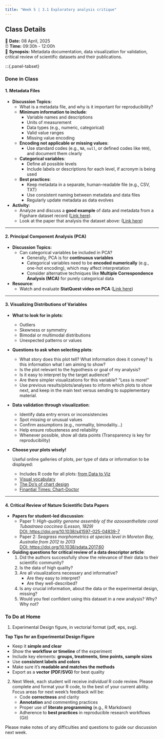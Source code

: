 ```yaml
---
title: "Week 5 | 3.1 Exploratory analysis critique"
---
```


::: {.callout-note}
## Class Details
📅 **Date:** 08 April, 2025  
⏰ **Time:** 09:30h - 12:00h   
📖 **Synopsis:** Metadata documentation, data visualization for validation, critical review of scientific datasets and their publications.    
:::


:::{.panel-tabset}

### Done in Class

#### **1. Metadata Files**

- **Discussion Topics:**
  - What is a metadata file, and why is it important for reproducibility?
  - **Minimum information to include**:
    - Variable names and descriptions
    - Units of measurement
    - Data types (e.g., numeric, categorical)
    - Valid value ranges
    - Missing value encoding
  - **Encoding not applicable or missing values**:
    - Use standard codes (e.g., `NA`, `null`, or defined codes like `999`), and document them clearly
  - **Categorical variables**:
    - Define all possible levels
    - Include labels or descriptions for each level, if acronym is being used
  - **Best practices**:
    - Keep metadata in a separate, human-readable file (e.g., CSV, TXT)
    - Use consistent naming between metadata and data files
    - Regularly update metadata as data evolves

- **Activity**:
  - Analyze and discuss a **good example** of data and metadata from a Figshare dataset record ([Link here](https://smithsonian.figshare.com/articles/dataset/Dataset_Carbon_stocks_and_environmental_driver_data_for_blue_carbon_ecosystems_along_the_Pacific_coast_of_North_America/28127486)).
  - Look at the paper that analysis the dataset above: ([Link here](https://doi.org/10.1029/2024GB008239))

---

#### **2. Principal Component Analysis (PCA)**

- **Discussion Topics:**
  - Can categorical variables be included in PCA?
    - Generally, PCA is for **continuous variables**
    - Categorical variables need to be **encoded numerically** (e.g., one-hot encoding), which may affect interpretation
    - Consider alternative techniques like **Multiple Correspondence Analysis (MCA)** for purely categorical data

- **Resource**:
  - Watch and evaluate **StatQuest video on PCA** ([Link here](https://www.youtube.com/watch?v=FgakZw6K1QQ))  

---

#### **3. Visualizing Distributions of Variables**

- **What to look for in plots**:
  - Outliers
  - Skewness or symmetry
  - Bimodal or multimodal distributions
  - Unexpected patterns or values

- **Questions to ask when selecting plots**:
  - What story does this plot tell? What information does it convey? Is this information what I am aiming to show?
  - Is the plot relevant to the hypothesis or goal of my analysis?
  - Is it easy to interpret by the target audience?
  - Are there simpler visualizations for this variable? "Less is more!"
  - Use previous results/plots/analyses to inform which plots to show next, and keep in the main text versus sending to supplementary material.

- **Data validation through visualization**:
  - Identify data entry errors or inconsistencies
  - Spot missing or unusual values
  - Confirm assumptions (e.g., normality, bimodality...)
  - Help ensure robusteness and reliability
  - Whenever possible, show all data points (Transparency is key for reproducibility)

- **Choose your plots wisely!**

  Useful online galleries of plots, per type of data or information to be displayed:

  - Includes R code for all plots: [from Data to Viz](https://www.data-to-viz.com/)
  - [Visual vocabulary](https://ft-interactive.github.io/visual-vocabulary/)
  - [The Do's of chart design](https://chart.guide/design/)
  - [Finantial Times: Chart-Doctor](https://github.com/Financial-Times/chart-doctor/tree/main/visual-vocabulary)

---

#### **4. Critical Review of Nature Scientific Data Papers**

- **Papers for student-led discussion**:
  - Paper 1: *High-quality genome assembly of the azooxanthellate coral Tubastraea coccinea (Lesson, 1829)*    
  [DOI: https://doi.org/10.1038/s41597-025-04839-7](https://doi.org/10.1038/s41597-025-04839-7)  
  - Paper 2: *Seagrass morphometrics at species level in Moreton Bay, Australia from 2012 to 2013*    
  [DOI: https://doi.org/10.1038/sdata.2017.60](https://doi.org/10.1038/sdata.2017.60)

- **Guiding questions for critical review of a data descriptor article**:
  1. Did the authors successfully show the relevance of their data to their scientific community?
  2. Is the data of high quality?
  3. Are all visualizations necessary and informative?
     - Are they easy to interpret?
     - Are they well-described?
  4. Is any crucial information, about the data or the experimental design, missing?
  5. Would you feel confident using this dataset in a new analysis? Why? Why not?


### To Do at Home

1. Experimental Design figure, in vectorial format (pdf, eps, svg).

**Top Tips for an Experimental Design Figure**

  - Keep it **simple and clear**  
  - Show the **workflow or timeline** of the experiment  
  - Include key elements: **groups, treatments, time points, sample sizes**  
  - Use **consistent labels and colors**  
  - Make sure it's **readable and matches the methods**  
  - Export as a **vector (PDF/SVG)** for best quality  


2. Next Week, each student will receive *individual* R code review. Please complete and format your R code, to the best of your current ability. Focus areas for next week's feedback will be:
    - Code **correctness** and clarity
    - **Annotation** and commenting practices
    - Proper use of **literate programming** (e.g., R Markdown)
    - Adherence to **best practices** in reproducible research workflows (Git)
    
Please make notes of any difficulties and questions to guide our discussion next week.
